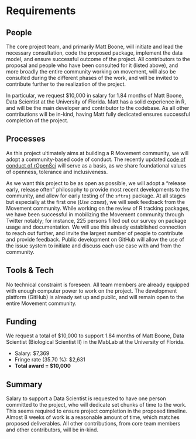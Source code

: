# Requirements
<!-- 
An idea of what is required to make the project actually happen
-->

## People
<!--
Who needs to be involved, what's the proposed structure, what will it take to get their involvement?
-->

The core project team, and primarily Matt Boone, will initiate and
lead the necessary consultation, code the proposed package, implement
the data model, and ensure successful outcome of the project. All
contributors to the proposal and people who have been consulted for it
(listed above), and more broadly the entire community working on
movement, will also be consulted during the different phases of the
work, and will be invited to contribute further to the realization of
the project.

In particular, we request \$10,000 in salary for 1.84 months of Matt
Boone, Data Scientist at the University of Florida. Matt has a solid
experience in R, and will be the main developer and contributor to the
codebase. As all other contributions will be in-kind, having Matt
fully dedicated ensures successful completion of the project.


## Processes
<!-- 
What processes need to be put in place e.g. codes of conduct, regular ISC meetings, handover to the community at large?
-->

As this project ultimately aims at building a R Movement community, we
will adopt a community-based code of conduct. The recently updated
[code of conduct of rOpenSci](https://ropensci.org/code-of-conduct/)
will serve as a basis, as we share foundational values of openness,
tolerance and inclusiveness.

As we want this project to be as open as possible, we will adopt a
"release early, release often" philosophy to provide most recent
developments to the community, and allow for early testing of the
`sftraj` package.  At all stages but especially at the first one (*Use
cases*), we will seek feedback from the Movement community. While
working on the review of R tracking packages, we have been successful
in mobilizing the Movement community through Twitter notably; for
instance, 225 persons filled out our survey on package usage and
documentation. We will use this already established connection to
reach out further, and invite the largest number of people to
contribute and provide feedback. Public development on GitHub will
allow the use of the issue system to initiate and discuss each use
case with and from the community.


## Tools & Tech
<!--
What is going to be needed to deliver this project? 

Will cloud computing be used - if yes are there are necessary components that will be deciding factors between providers?

Are there tools or tech that don't exist that will be produced to facilitate the project?
-->

No technical constraint is foreseen. All team members are already
equipped with enough computer power to work on the project.  The
development platform (GitHub) is already set up and public, and will
remain open to the entire Movement community.


## Funding
<!-- 
[TO DO] THE GUIDANCE IS PRETTY UNCLEAR, ESP IN LIGHT OF GABOR'S PROPOSAL VS AWARD SIZE

-->

We request a total of \$10,000 to support 1.84 months of Matt Boone,
Data Scientist (Biological Scientist II) in the MabLab at the
University of Florida.

* Salary: \$7,369
* Fringe rate (35.70 %): \$2,631
* **Total award = \$10,000**

<!-- We request a total of \$7,457 to support 0.115 FTE (6 weeks) of Matt -->
<!-- Boone, Data Scientist (Biological Scientist II) in the MabLab at the -->
<!-- University of Florida. -->

<!-- * Salary: \$5,495 -->
<!-- * Fringe rate (35.70 %): \$1,962 -->
<!-- * **Direct total cost**: \$7,457 -->
<!-- * Indirect cost (34.1 %): \$2,543 -->
<!-- * **Total award**: \$10,000 -->


## Summary
<!--
A summary of the requirements that contextualises the costs
-->

Salary to support a Data Scientist is requested to have one person
committed to the project, who will dedicate set chunks of time to the
work. This seems required to ensure project completion in the proposed
timeline. Almost 8 weeks of work is a reasonable amount of time, which
matches proposed deliverables. All other contributions, from core team
members and other contributors, will be in-kind.
